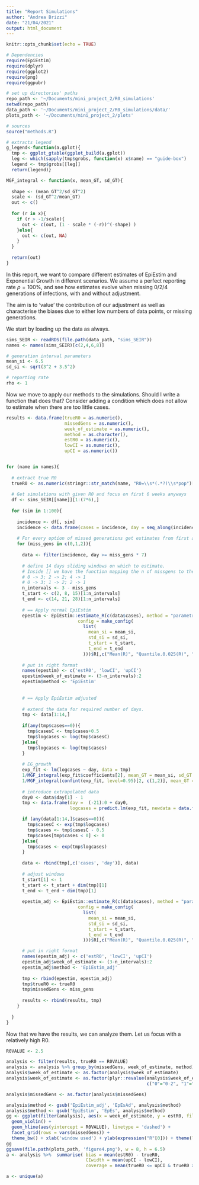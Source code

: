```yaml
---
title: "Report Simulations"
author: "Andrea Brizzi"
date: "21/04/2021"
output: html_document
---
```


```r
knitr::opts_chunk$set(echo = TRUE)

# Dependencies
require(EpiEstim)
require(dplyr)
require(ggplot2)
require(png)
require(ggpubr)

# set up directories' paths
repo_path <- '~/Documents/mini_project_2/R0_simulations'
setwd(repo_path)
data_path <- '~/Documents/mini_project_2/R0_simulations/data/'
plots_path <- '~/Documents/mini_project_2/plots'

# sources 
source("methods.R")

# extracts legend
g_legend<-function(a.gplot){
  tmp <- ggplot_gtable(ggplot_build(a.gplot))
  leg <- which(sapply(tmp$grobs, function(x) x$name) == "guide-box")
  legend <- tmp$grobs[[leg]]
  return(legend)}

MGF_integral <- function(x, mean_GT, sd_GT){
  
  shape <- (mean_GT^2/sd_GT^2)
  scale <- (sd_GT^2/mean_GT)
  out <- c()
  
  for (r in x){
    if (r > -1/scale){
      out <- c(out, (1 - scale * (-r))^(-shape) )
    }else{
      out <- c(out, NA)
    }
  }
  
  return(out)
}
```


In this report, we want to compare different estimates of EpiEstim and Exponential Growth in different scenarios.
We assume a perfect reporting rate $\rho = 100 \%$, and see how estimates evolve when missing 0/2/4 generations of infections, with and without adjustment.

The aim is to 'value' the contribution of our adjustment as well as characterise the biases due to either low numbers of data points, or missing generations.

We start by loading up the data as always.

```r
sims_SEIR <- readRDS(file.path(data_path, "sims_SEIR"))
names <- names(sims_SEIR)[c(2,4,6,8)]

# generation interval parameters
mean_si <- 6.5
sd_si <- sqrt(3^2 + 3.5^2)

# reporting rate
rho <- 1
```

Now we move to apply our methods to the simulations.
Should I write a function that does that?
Consider adding a condition which does not allow to estimate when there are too little cases.

```r

results <- data.frame(trueR0 = as.numeric(),
                      missedGens = as.numeric(),
                      week_of_estimate = as.numeric(),
                      method = as.character(),
                      estR0 = as.numeric(),
                      lowCI = as.numeric(),
                      upCI = as.numeric())


for (name in names){
  
  # extract true R0
  trueR0 <- as.numeric(stringr::str_match(name, "R0=\\s*(.*?)\\s*pop")[2])
    
  # Get simulations with given R0 and focus on first 6 weeks anyways 
  df <- sims_SEIR[[name]][1:(7*6),]
  
  for (sim in 1:100){
    
    incidence <- df[, sim]
    incidence <- data.frame(cases = incidence, day = seq_along(incidence))
    
    # For every option of missed generations get estimates from first available data to the end
    for (miss_gens in c(0,1,2)){
      
      data <- filter(incidence, day >= miss_gens * 7)
      
      # define 14 days sliding windows on which to estimate.
      # Inside [] we have the function mapping the n of missgens to the number of possible intervals
      # 0 -> 3; 2 -> 2; 4 -> 1
      # 0 -> 3; 1 -> 2; 2 -> 1
      n_intervals <- 3 - miss_gens
      t_start <- c(2, 8, 15)[1:n_intervals] 
      t_end <- c(14, 21, 28)[1:n_intervals] 
      
      # == Apply normal EpiEstim
      epestim <- EpiEstim::estimate_R(c(data$cases), method = "parametric_si",
                           config = make_config(
                             list(
                               mean_si = mean_si,
                               std_si = sd_si,
                               t_start = t_start,
                               t_end = t_end
                             )))$R[,c("Mean(R)", "Quantile.0.025(R)", "Quantile.0.975(R)")]
      
      # put in right format
      names(epestim) <- c('estR0', 'lowCI', 'upCI')
      epestim$week_of_estimate <- (3-n_intervals):2
      epestim$method <- 'EpiEstim'
      
      
      # == Apply EpiEstim adjusted
      
      # extend the data for required number of days.
      tmp <- data[1:14,]
      
      if(any(tmp$cases==0)){
        tmp$casesC <- tmp$cases+0.5
        tmp$logcases <- log(tmp$casesC)
      }else{
        tmp$logcases <- log(tmp$cases)
      }
      
      # EG_growth
      exp_fit <- lm(logcases ~ day, data = tmp)
      1/MGF_integral(exp_fit$coefficients[2], mean_GT = mean_si, sd_GT = sd_si)
      1/MGF_integral(confint(exp_fit, level=0.95)[2, c(1,2)], mean_GT = mean_si, sd_GT = sd_si)
      
      # introduce extrapolated data
      day0 <- data$day[1] - 1
      tmp <- data.frame(day =  (-21):0 + day0,
                        logcases = predict.lm(exp_fit, newdata = data.frame(day = (-21):0  + day0 )))

      if (any(data[1:14,]$cases==0)){
        tmp$casesC <- exp(tmp$logcases)
        tmp$cases <- tmp$casesC - 0.5
        tmp$cases[tmp$cases < 0] <- 0
      }else{
        tmp$cases <- exp(tmp$logcases)
      }
    
      data <- rbind(tmp[,c('cases', 'day')], data)
      
      # adjust windows 
      t_start[1] <- 1
      t_start <- t_start + dim(tmp)[1]
      t_end <- t_end + dim(tmp)[1]
      
      epestim_adj <- EpiEstim::estimate_R(c(data$cases), method = "parametric_si",
                           config = make_config(
                             list(
                               mean_si = mean_si,
                               std_si = sd_si,
                               t_start = t_start,
                               t_end = t_end
                             )))$R[,c("Mean(R)", "Quantile.0.025(R)", "Quantile.0.975(R)")]

      # put in right format
      names(epestim_adj) <- c('estR0', 'lowCI', 'upCI')
      epestim_adj$week_of_estimate <- (3-n_intervals):2
      epestim_adj$method <- 'EpiEstim_adj'
      
      tmp <- rbind(epestim, epestim_adj)
      tmp$trueR0 <- trueR0
      tmp$missedGens <- miss_gens
      
      results <- rbind(results, tmp)
    }
    
  }
} 
```

Now that we have the results, we can analyze them. Let us focus with a relatively high R0.

```r
R0VALUE <- 2.5

analysis <- filter(results, trueR0 == R0VALUE)
analysis <- analysis %>% group_by(missedGens, week_of_estimate, method)
analysis$week_of_estimate <- as.factor(analysis$week_of_estimate)
analysis$week_of_estimate <- as.factor(plyr::revalue(analysis$week_of_estimate,
                                                     c("0"="0-2", "1"="1-3", "2"="2-4")))

analysis$missedGens <- as.factor(analysis$missedGens)

analysis$method <- gsub('EpiEstim_adj', 'EpEsAd', analysis$method)
analysis$method <- gsub('EpiEstim', 'EpEs', analysis$method)
gg <- ggplot(filter(analysis), aes(x = week_of_estimate, y = estR0, fill = method, color = method))  +
  geom_violin() + 
  geom_hline(aes(yintercept = R0VALUE), linetype = 'dashed') + 
  facet_grid(rows = vars(missedGens)) + 
  theme_bw() + xlab('window used') + ylab(expression("R"[0])) + theme(legend.position = 'bottom')
gg
ggsave(file.path(plots_path, 'figure4.png'), w = 8, h = 6.5)
a <- analysis %>%  summarise( bias = mean(estR0) - trueR0,
                              CIwidth = mean(upCI - lowCI),
                              coverage = mean(trueR0 <= upCI & trueR0 >= lowCI))

a <- unique(a)


```



